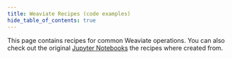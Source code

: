 ```yaml
---
title: Weaviate Recipes (code examples)
hide_table_of_contents: true
---
```


This page contains recipes for common Weaviate operations. You can also check out the original [Jupyter Notebooks](https://github.com/weaviate/recipes) the recipes where created from.


<RecipesCards path="/agents/recipes" />
